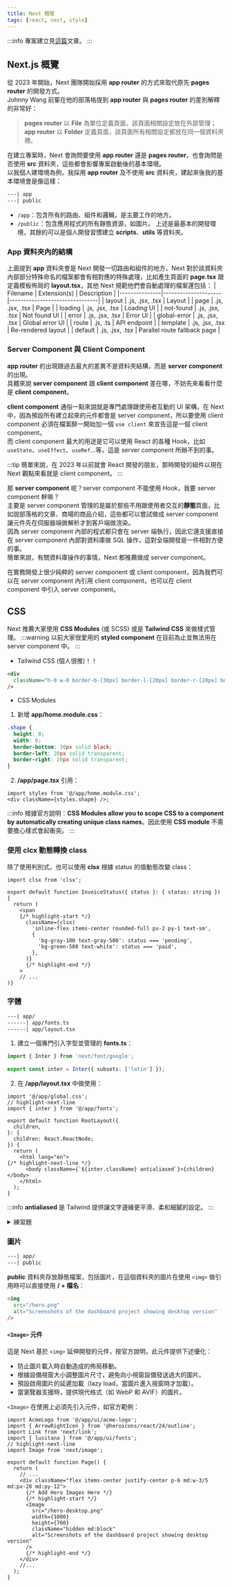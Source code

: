 ```yaml
---
title: Next 概覽
tags: [react, next, style]
---
```

:::info
專案建立見[這篇](../../dev-note/01-環境建置/07-next.mdx)文章。
:::

## Next.js 概覽
從 2023 年開始，Next 團隊開始採用 **app router** 的方式來取代原先 **pages router** 的開發方式。  
Johnny Wang 前輩在他的部落格提到 **app router** 與 **pages router** 的差別解釋的非常好：  
> **pages router** 以 **File** 為單位定義頁面，該頁面相關設定放在外部管理；**app router** 以 **Folder** 定義頁面，該頁面所有相關設定都放在同一個資料夾裡。

在建立專案時，Next 會詢問要使用 **app router** 還是 **pages router**，也會詢問是否使用 **src** 資料夾，這些都會影響專案啟動後的基本環境。  
以我個人建環境為例，我採用 **app router** 及不使用 **src** 資料夾，建起來後我的基本環境會是像這樣：  
```xml
---| app
---| public
```
- `/app`：包含所有的路由、組件和邏輯，是主要工作的地方。
- `/public`：包含應用程式的所有靜態資源，如圖片。
上述是最基本的開發環境，其餘的可以是個人開發習慣建立 **scripts**、**utils** 等資料夾。

### App 資料夾內的結構
上面提到 **app** 資料夾會是 Next 開發一切路由和組件的地方，Next 對於該資料夾內部部分特殊命名的檔案都會有相對應的特殊處理，比如產生頁面的 **page.tsx** 跟定義模板佈局的 **layout.tsx**，其他 Next 規範他們會自動處理的檔案還包括：
| Filename      | Extension(s)        | Description                    |
|---------------|---------------------|--------------------------------|
| layout        | .js, .jsx, .tsx     | Layout                         |
| page          | .js, .jsx, .tsx     | Page                           |
| loading       | .js, .jsx, .tsx     | Loading UI                     |
| not-found     | .js, .jsx, .tsx     | Not found UI                   |
| error         | .js, .jsx, .tsx     | Error UI                       |
| global-error  | .js, .jsx, .tsx     | Global error UI                |
| route         | .js, .ts            | API endpoint                   |
| template      | .js, .jsx, .tsx     | Re-rendered layout             |
| default       | .js, .jsx, .tsx     | Parallel route fallback page   |

### Server Component 與 Client Component
**app router** 的出現跟過去最大的差異不是資料夾結構，而是 **server component** 的出現。  
具體來說 **server component** 跟 **client component** 差在哪，不妨先來看看什麼是 **client component**。

**client component** 通俗一點來說就是專門處理跟使用者互動的 UI 架構，在 Next 中，因為預設所有建立起來的元件都會是 server component，所以要使用 client component 必須在檔案醉一開始加一個 `use client` 來宣告這是一個 client component。  
而 client component 最大的用途是它可以使用 React 的各種 Hook，比如 `useState`、`useEffect`、`useRef`...等，這是 server component 所辦不到的事。

:::tip
簡單來說，在 2023 年以前就會 React 開發的朋友，那時開發的組件以現在 Next 觀點來看就是 client component。
:::

那 **server component** 呢？server component 不能使用 Hook，我要 server component 幹嘛？  
主要是 server component 管理的是屬於那些不用跟使用者交互的**靜態**頁面，比如說部落格的文章、商場的商品介紹，這些都可以嘗試做成 server component 讓元件先在伺服器端做解析才到客戶端做渲染。  
因為 server component 內部的程式都只會在 server 端執行，因此它還支援直接在 server component 內部對資料庫做 SQL 操作，這對全端開發是一件相對方便的事。  
簡單來說，有關資料庫操作的事情，Next 都推薦做成 server component。

在實務開發上很少純粹的 server component 或 client component，因為我們可以在 server component 內引用 client component，也可以在 client component 中引入 server component。

## CSS
Next 推薦大家使用 **CSS Modules** (或 SCSS) 或是 **Tailwind CSS** 來做樣式管理。
:::warning
以前大家很愛用的 **styled component** 在目前為止並無法用在 server component 中。
:::

- Tailwind CSS (個人很推)！！
```xml
<div
  className="h-0 w-0 border-b-[30px] border-l-[20px] border-r-[20px] border-b-black border-l-transparent border-r-transparent"
/>
```

- CSS Modules
1. 新增 **app/home.module.css**：
```css
.shape {
  height: 0;
  width: 0;
  border-bottom: 30px solid black;
  border-left: 20px solid transparent;
  border-right: 20px solid transparent;
}
```
2. **/app/page.tsx** 引用：
```tsx
import styles from '@/app/home.module.css';
<div className={styles.shape} />;
```
:::info
根據官方說明：**CSS Modules allow you to scope CSS to a component by automatically creating unique class names**。因此使用 **CSS module** 不需要擔心樣式會起衝突。
:::

### 使用 **clcx** 動態轉換 class
除了使用判別式，也可以使用 **clsx** 根據 status 的值動態改變 class：

```tsx
import clsx from 'clsx';
 
export default function InvoiceStatus({ status }: { status: string }) {
  return (
    <span
    {/* highlight-start */}
      className={clsx(
        'inline-flex items-center rounded-full px-2 py-1 text-sm',
        {
          'bg-gray-100 text-gray-500': status === 'pending',
          'bg-green-500 text-white': status === 'paid',
        },
      )}
      {/* highlight-end */}
    >
    // ...
)}
```

### 字體
```xml
---| app/
------| app/fonts.ts
------| app/layout.tsx
```
1. 建立一個專門引入字型並管理的 **fonts.ts**：
```ts
import { Inter } from 'next/font/google';
 
export const inter = Inter({ subsets: ['latin'] });
```
2. 在 **/app/layout.tsx** 中做使用：
```tsx
import '@/app/global.css';
// highlight-next-line
import { inter } from '@/app/fonts';

export default function RootLayout({
  children,
}: {
  children: React.ReactNode;
}) {
  return (
    <html lang="en">
{/* highlight-next-line */}
      <body className={`${inter.className} antialiased`}>{children}</body>
    </html>
  );
}
```
:::info
**antialiased** 是 Tailwind 提供讓文字邊緣更平滑、柔和細膩的設定。
:::

<details>
<summary>練習題</summary>

新增一個 **Lusitana** 字體並應用在 **page.tsx** 的 `<p>` 上：
1. 先在 **fonts.ts** 引入：
```ts
import { Inter, Lusitana } from 'next/font/google';
 
export const inter = Inter({ subsets: ['latin'] });
// highlight-start
export const lusitana = Lusitana({
    subsets: ['latin'],
    weight: '400'
});
// highlight-end
```
2. 在 **/app/page.tsx** 做使用：
```tsx
import AcmeLogo from '@/app/ui/acme-logo';
import { ArrowRightIcon } from '@heroicons/react/24/outline';
import Link from 'next/link';
// highlight-next-line
import { lusitana } from '@/app/fonts';
 
export default function Page() {
  return (
    // ...
    // highlight-start
    <p
      className={`${lusitana.className} text-xl text-gray-800 md:text-3xl md:leading-normal`}
    >
    {/* highlight-end */}
      <strong>Welcome to Acme.</strong> This is the example for the{' '}
      <a href="https://nextjs.org/learn/" className="text-blue-500">
        Next.js Learn Course
      </a>
      , brought to you by Vercel.
    </p>
    // ...
  );
}
```
</details>

### 圖片
```xml
---| app/
---| public
```
**public** 資料夾存放靜態檔案，包括圖片，在這個資料夾的圖片在使用 `<img>` 做引用時可以直接使用 **/ + 檔名**：
```html
<img
  src="/hero.png"
  alt="Screenshots of the dashboard project showing desktop version"
/>
```

#### `<Image>` 元件
這是 Next 基於 `<img>` 延伸開發的元件，按官方說明，此元件提供下述優化：
* 防止圖片載入時自動造成的佈局移動。
* 根據設備視窗大小調整圖片尺寸，避免向小視窗設備發送過大的圖片。
* 預設啟用圖片的延遲加載（lazy load，當圖片進入視窗時才加載）。
* 當瀏覽器支援時，提供現代格式（如 WebP 和 AVIF）的圖片。


`<Image>` 在使用上必須先引入元件，如官方範例：
```tsx title='/app/page.tsx'
import AcmeLogo from '@/app/ui/acme-logo';
import { ArrowRightIcon } from '@heroicons/react/24/outline';
import Link from 'next/link';
import { lusitana } from '@/app/ui/fonts';
// highlight-next-line
import Image from 'next/image';
 
export default function Page() {
  return (
    // ...
    <div className="flex items-center justify-center p-6 md:w-3/5 md:px-28 md:py-12">
      {/* Add Hero Images Here */}
      {/* highlight-start */}
      <Image
        src="/hero-desktop.png"
        width={1000}
        height={760}
        className="hidden md:block"
        alt="Screenshots of the dashboard project showing desktop version"
      />
      {/* highlight-end */}
    </div>
    //...
  );
}
```